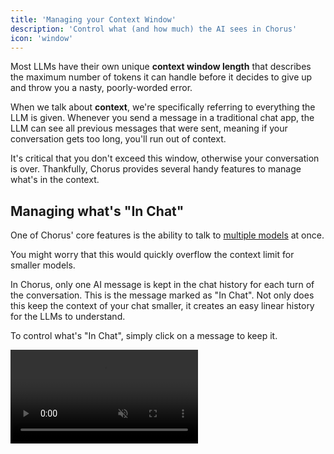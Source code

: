 ```yaml
---
title: 'Managing your Context Window'
description: 'Control what (and how much) the AI sees in Chorus'
icon: 'window'
---
```


Most LLMs have their own unique **context window length** that describes the maximum number of tokens it can handle before it decides to give up and throw you a nasty, poorly-worded error. 

When we talk about **context**, we're specifically referring to everything the LLM is given. Whenever you send a message in a traditional chat app, the LLM can see all previous messages that were sent, meaning if your conversation gets too long, you'll run out of context. 

It's critical that you don't exceed this window, otherwise your conversation is over. Thankfully, Chorus provides several handy features to manage what's in the context. 

## Managing what's "In Chat" 

One of Chorus' core features is the ability to talk to [multiple models](../core/multiple-models) at once. 

You might worry that this would quickly overflow the context limit for smaller models. 

In Chorus, only one AI message is kept in the chat history for each turn of the conversation. This is the message marked as "In Chat". Not only does this keep the context of your chat smaller, it creates an easy linear history for the LLMs to understand. 

To control what's "In Chat", simply click on a message to keep it. 

<video  src="/images/add-model.mp4" autoPlay loop muted class="rounded-2xl" /> 

## Summarizing and Starting a New Chat 

If one of your models does run out of context length in Chorus, you'll be presented with a helpful error message indicating so. If you press the `Summarize and Start New Chat` button, it will: 

- Summarize and transcribe your current chat 
- Create a new chat, attaching the transcription as a markdown file 
- Queue up your message that the AI was originally unable to respond to 

<img src="/images/context-limit.png" alt="Context Limit Error" />